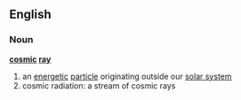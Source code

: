 ==English==
===Noun===
'''[[cosmic]] [[ray]]'''
{{wikipedia}}


# an [[energetic]] [[particle]] originating outside our [[solar system]]
# cosmic radiation: a stream of cosmic rays